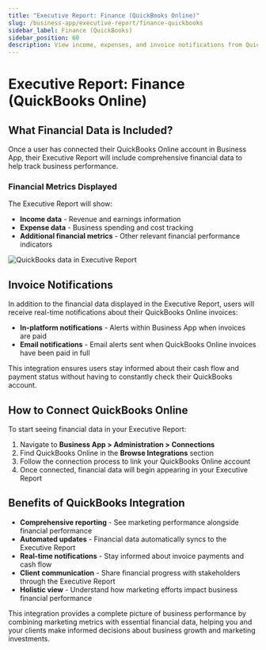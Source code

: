 ```yaml
---
title: "Executive Report: Finance (QuickBooks Online)"
slug: /business-app/executive-report/finance-quickbooks
sidebar_label: Finance (QuickBooks)
sidebar_position: 60
description: View income, expenses, and invoice notifications from QuickBooks Online in the Executive Report.
---
```


# Executive Report: Finance (QuickBooks Online)

## What Financial Data is Included?

Once a user has connected their QuickBooks Online account in Business App, their Executive Report will include comprehensive financial data to help track business performance.

### Financial Metrics Displayed

The Executive Report will show:

- **Income data** - Revenue and earnings information
- **Expense data** - Business spending and cost tracking  
- **Additional financial metrics** - Other relevant financial performance indicators

![QuickBooks data in Executive Report](./img/quickbooks-executive-report.jpg)

## Invoice Notifications

In addition to the financial data displayed in the Executive Report, users will receive real-time notifications about their QuickBooks Online invoices:

- **In-platform notifications** - Alerts within Business App when invoices are paid
- **Email notifications** - Email alerts sent when QuickBooks Online invoices have been paid in full

This integration ensures users stay informed about their cash flow and payment status without having to constantly check their QuickBooks account.

## How to Connect QuickBooks Online

To start seeing financial data in your Executive Report:

1. Navigate to **Business App > Administration > Connections**
2. Find QuickBooks Online in the **Browse Integrations** section
3. Follow the connection process to link your QuickBooks Online account
4. Once connected, financial data will begin appearing in your Executive Report

## Benefits of QuickBooks Integration

- **Comprehensive reporting** - See marketing performance alongside financial performance
- **Automated updates** - Financial data automatically syncs to the Executive Report
- **Real-time notifications** - Stay informed about invoice payments and cash flow
- **Client communication** - Share financial progress with stakeholders through the Executive Report
- **Holistic view** - Understand how marketing efforts impact business financial performance

This integration provides a complete picture of business performance by combining marketing metrics with essential financial data, helping you and your clients make informed decisions about business growth and marketing investments.